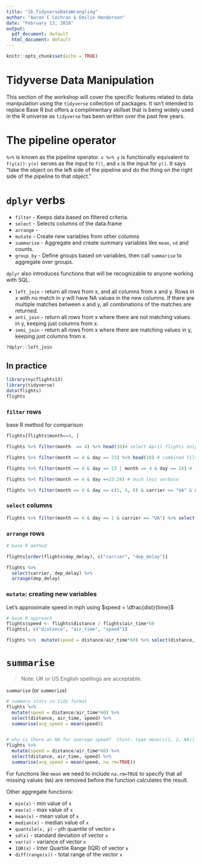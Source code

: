 ```yaml
---
title: "1b_TidyverseDataWrangling"
author: "Aaron C Cochran & Emilie Henderson"
date: "February 13, 2018"
output:
  pdf_document: default
  html_document: default
---
```


```r
knitr::opts_chunk$set(echo = TRUE)
```

# Tidyverse Data Manipulation

This section of the workshop will cover the specific features related to data manipulation using the `tidyverse` collection of packages. It isn't intended to replace Base R but offers a complimentary skillset that is being widely used in the R universe as `tidyverse` has been written over the past few years. 

# The pipeline operator

` %>% ` is known as the pipeline operator. `x %>% y` is functionally equivalent to `f(y(x))`: `y(x)` serves as the input to `f()`, and `x` is the input for `y()`. It says "take the object on the left side of the pipeline and do the thing on the right side of the pipeline to that object."

# `dplyr` verbs

* `filter` - Keeps data based on filtered criteria.
* `select` - Selects columns of the data.frame
* `arrange` - 
* `mutate` - Create new variables from other columns
* `summarise` - Aggregate and create summary variables like `mean`, `sd` and counts. 
* `group_by` - Define groups based on variables, then call `summarise` to aggregate over groups. 

`dplyr` also introduces functions that will be recognizable to anyone working with SQL. 

* `left_join` - return all rows from x, and all columns from x and y. Rows in x with no match in y will have NA values in the new columns. If there are multiple matches between x and y, all combinations of the matches are returned.
* `anti_join` - return all rows from x where there are not matching values in y, keeping just columns from x.
* `semi_join` - return all rows from x where there are matching values in y, keeping just columns from x.

```r
?dplyr::left_join
```

## In practice

```r
library(nycflights13)
library(tidyverse)
data(flights)
flights
```

### `filter` rows

base R method for comparison

```r
flights[flights$month==4, ]
```




```r
flights %>% filter(month  == 4) %>% head(10)# select April flights only, return first 10
```

```r
flights %>% filter(month == 4 & day == 23) %>% head(10) # combined filter of month and day, return first 10
```

```r
flights %>% filter(month == 4 & day == 23 | month == 4 & day == 24) # filtering all flights on April 23 or 24th. 

flights %>% filter(month == 4 & day ==23:24) # much less verbose

flights %>% filter(month == 4 & day == c(1, 4, 6) & carrier == "UA" & arr_time <= 913) # use c() when you need to not use sequential numbers
```


### `select` columns

```r
flights %>% filter(month == 4 & day == 1 & carrier == "UA") %>% select(-year, -month, -day, -carrier) # use - for "not"
```

### `arrange` rows

```r
# base R method

flights[order(flights$dep_delay), c("carrier", "dep_delay")]
```

```r
flights %>%
  select(carrier, dep_delay) %>%
  arrange(dep_delay)
```

### `mutate`: creating new variables

Let's approximate speed in mph using $speed = \dfrac{dist}{time}$ 

```r
# base R approach
flights$speed <- flights$distance / flights$air_time*60
flights[, c("distance", "air_time", "speed")]
```


```r
flights %>%  mutate(speed = distance/air_time*60) %>% select(distance, air_time, speed)
```


# `summarise` 

> Note: UK or US English spellings are acceptable. 

`summarise` (or `summerize`) 

```r
# summary stats in tidy format
flights %>% 
  mutate(speed = distance/air_time*60) %>% 
  select(distance, air_time, speed) %>% 
  summarise(avg_speed = mean(speed))


# why is there an NA for average speed?  (hint: type mean(c(1, 2, NA))
flights %>%  
  mutate(speed = distance/air_time*60) %>% 
  select(distance, air_time, speed) %>% 
  summarise(avg_speed = mean(speed, na.rm=TRUE))

```

For functions like `mean` we need to include `na.rm=TRUE` to specify that all missing values (`NA`) are removed before the function calculates the result. 


Other aggregate functions:

* `min(x)` - min value of `x`
* `max(x)` - max value of `x`
* `mean(x)` - mean value of `x`
* `median(x)` - median value of `x`
* `quantile(x, p)` - `p`th quantile of vector `x`
* `sd(x)` - standard deviation of vector `x`
* `var(x)` - variance of vector `x`
* `IQR(x)` - Inter Quartile Range (IQR) of vector `x`
* `diff(range(x))` - total range of the vector `x`


